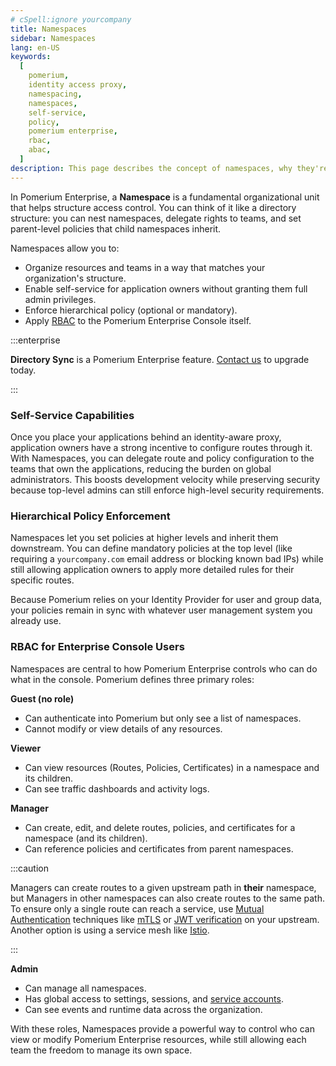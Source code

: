 ```yaml
---
# cSpell:ignore yourcompany
title: Namespaces
sidebar: Namespaces
lang: en-US
keywords:
  [
    pomerium,
    identity access proxy,
    namespacing,
    namespaces,
    self-service,
    policy,
    pomerium enterprise,
    rbac,
    abac,
  ]
description: This page describes the concept of namespaces, why they're important for enabling self-service, and how they enforce RBAC.
---
```


In Pomerium Enterprise, a **Namespace** is a fundamental organizational unit that helps structure access control. You can think of it like a directory structure: you can nest namespaces, delegate rights to teams, and set parent-level policies that child namespaces inherit.

Namespaces allow you to:

- Organize resources and teams in a way that matches your organization's structure.
- Enable self-service for application owners without granting them full admin privileges.
- Enforce hierarchical policy (optional or mandatory).
- Apply [RBAC](https://en.wikipedia.org/wiki/Role-based_access_control) to the Pomerium Enterprise Console itself.

:::enterprise

**Directory Sync** is a Pomerium Enterprise feature. [Contact us](https://www.pomerium.com/enterprise-sales/) to upgrade today.

:::

### Self-Service Capabilities

Once you place your applications behind an identity-aware proxy, application owners have a strong incentive to configure routes through it. With Namespaces, you can delegate route and policy configuration to the teams that own the applications, reducing the burden on global administrators. This boosts development velocity while preserving security because top-level admins can still enforce high-level security requirements.

### Hierarchical Policy Enforcement

Namespaces let you set policies at higher levels and inherit them downstream. You can define mandatory policies at the top level (like requiring a `yourcompany.com` email address or blocking known bad IPs) while still allowing application owners to apply more detailed rules for their specific routes.

Because Pomerium relies on your Identity Provider for user and group data, your policies remain in sync with whatever user management system you already use.

### RBAC for Enterprise Console Users

Namespaces are central to how Pomerium Enterprise controls who can do what in the console. Pomerium defines three primary roles:

**Guest (no role)**

- Can authenticate into Pomerium but only see a list of namespaces.
- Cannot modify or view details of any resources.

**Viewer**

- Can view resources (Routes, Policies, Certificates) in a namespace and its children.
- Can see traffic dashboards and activity logs.

**Manager**

- Can create, edit, and delete routes, policies, and certificates for a namespace (and its children).
- Can reference policies and certificates from parent namespaces.

:::caution

Managers can create routes to a given upstream path in **their** namespace, but Managers in other namespaces can also create routes to the same path. To ensure only a single route can reach a service, use [Mutual Authentication](/docs/internals/mutual-auth) techniques like [mTLS](/docs/internals/certificates-and-tls) or [JWT verification](/docs/capabilities/getting-users-identity) on your upstream. Another option is using a service mesh like [Istio](/docs/guides/istio).

:::

**Admin**

- Can manage all namespaces.
- Has global access to settings, sessions, and [service accounts](/docs/capabilities/service-accounts).
- Can see events and runtime data across the organization.

With these roles, Namespaces provide a powerful way to control who can view or modify Pomerium Enterprise resources, while still allowing each team the freedom to manage its own space.
